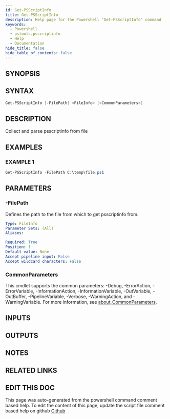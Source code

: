 ```yaml
---
id: Get-PSScriptInfo
title: Get-PSScriptInfo
description: Help page for the Powershell "Get-PSScriptInfo" command
keywords:
  - Powershell
  - pstools.psscriptinfo
  - Help
  - Documentation
hide_title: false
hide_table_of_contents: false
---
```


## SYNOPSIS

## SYNTAX

```powershell
Get-PSScriptInfo [-FilePath] <FileInfo> [<CommonParameters>]
```

## DESCRIPTION

Collect and parse psscriptinfo from file

## EXAMPLES

### EXAMPLE 1

```powershell
Get-PSScriptInfo -FilePath C:\temp\file.ps1
```

## PARAMETERS

### -FilePath

Defines the path to the file from which to get psscriptinfo from.

```yaml
Type: FileInfo
Parameter Sets: (All)
Aliases:

Required: True
Position: 1
Default value: None
Accept pipeline input: False
Accept wildcard characters: False
```

### CommonParameters

This cmdlet supports the common parameters: -Debug, -ErrorAction, -ErrorVariable, -InformationAction, -InformationVariable, -OutVariable, -OutBuffer, -PipelineVariable, -Verbose, -WarningAction, and -WarningVariable. For more information, see [about_CommonParameters](http://go.microsoft.com/fwlink/?LinkID=113216).

## INPUTS

## OUTPUTS

## NOTES

## RELATED LINKS

## EDIT THIS DOC 

This page was auto-generated from the powershell command comment based help. To edit the content of this page, update the script file comment based help on github [Github](https://github.com/hanpq/utilities)
